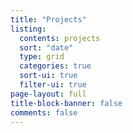 ```yaml
---
title: "Projects"
listing:
  contents: projects
  sort: "date"
  type: grid
  categories: true
  sort-ui: true
  filter-ui: true
page-layout: full
title-block-banner: false
comments: false
---
```



